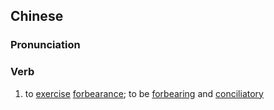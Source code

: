 ==Chinese==
{{zh-forms|s=忍让}}

===Pronunciation===
{{zh-pron
|m=rěnràng
|c=jan2 joeng6
|mn=qz,xm:lím-niū/zz:jím-niōⁿ
|cat=v
}}

===Verb===
{{zh-verb}}

# to [[exercise]] [[forbearance]]; to be [[forbearing]] and [[conciliatory]]